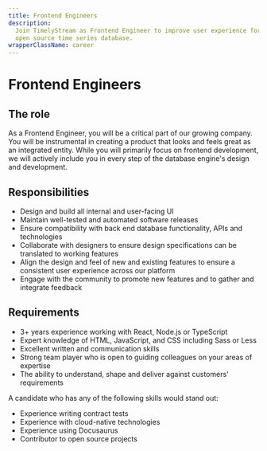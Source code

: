 ```yaml
---
title: Frontend Engineers
description:
  Join TimelyStream as Frontend Engineer to improve user experience for the fastest
  open source time series database.
wrapperClassName: career
---
```



<h1>Frontend Engineers</h1>

<AboutQuestdb />

<h2>The role</h2>

As a Frontend Engineer, you will be a critical part of our growing company. You
will be instrumental in creating a product that looks and feels great as an
integrated entity. While you will primarily focus on frontend development, we
will actively include you in every step of the database engine's design and
development.

<h2>Responsibilities</h2>

- Design and build all internal and user-facing UI
- Maintain well-tested and automated software releases
- Ensure compatibility with back end database functionality, APIs and
  technologies
- Collaborate with designers to ensure design specifications can be translated
  to working features
- Align the design and feel of new and existing features to ensure a consistent
  user experience across our platform
- Engage with the community to promote new features and to gather and integrate
  feedback

<h2>Requirements</h2>

- 3+ years experience working with React, Node.js or TypeScript
- Expert knowledge of HTML, JavaScript, and CSS including Sass or Less
- Excellent written and communication skills
- Strong team player who is open to guiding colleagues on your areas of
  expertise
- The ability to understand, shape and deliver against customers' requirements

A candidate who has any of the following skills would stand out:

- Experience writing contract tests
- Experience with cloud-native technologies
- Experience using Docusaurus
- Contributor to open source projects

<WhatWeOffer />

<WorkingAtQuestdb />

<CareerButton
  title="Frontend Engineers"
  bambooUrl="https://timelystream.com"
/>

